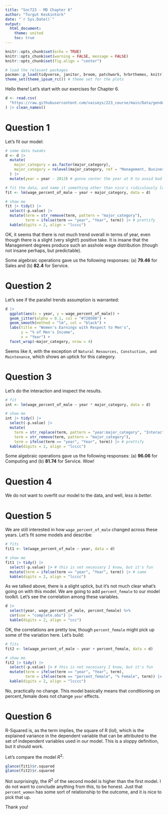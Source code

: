 ```yaml
---
title: "Soc723 - MD Chapter 6"
author: "Turgut Keskintürk"
date: "`r Sys.Date()`"
output:
  html_document:
    theme: united
    toc: true
---
```


```r
knitr::opts_chunk$set(echo = TRUE)
knitr::opts_chunk$set(warning = FALSE, message = FALSE)
knitr::opts_chunk$set(fig.align = "center")

# load the relevant packages
pacman::p_load(tidyverse, janitor, broom, patchwork, hrbrthemes, knitr)
theme_set(theme_ipsum_rc()) # theme set for the plots

```

Hello there! Let's start with our exercises for Chapter 6.

```r

d <- read.csv(
  "https://raw.githubusercontent.com/vaiseys/223_course/main/Data/gender_employment.csv"
) |> clean_names()

```

# Question 1

Let's fit our model:

```r

# some data tweaks
d <- d |> 
  mutate(
    major_category = as.factor(major_category),
    major_category = relevel(major_category, ref = "Management, Business, and Financial")
  ) |> 
  mutate(year = year - 2013) # gonna center the year at 0 to avoid bad intercept

# fit the data, and name it something other than nico's ridiculously long name
fit <- lm(wage_percent_of_male ~ year + major_category, data = d)

# show me
fit |> tidy() |> 
  select(-p.value) |> 
  mutate(term = str_remove(term, pattern = "major_category"),
         term = ifelse(term == "year", "Year", term)) |> # prettify
  kable(digits = 2, align = "lcccc")

```

OK, it seems that there is not much trend overall in terms of year, even though there is a slight (very slight!) positive take. It is insane that the Management degrees produce such an asshole wage distribution (though not insane perhaps, but predictable).

Some algebraic operations gave us the following responses: (a) **79.46** for Sales and (b) **82.4** for Service.

# Question 2

Let's see if the parallel trends assumption is warranted:

```r

d |>
  ggplot(aes(x = year, y = wage_percent_of_male)) +
  geom_jitter(alpha = 0.1, col = "#720500") +
  geom_smooth(method = "lm", col = "black") +
  labs(title = "Women's Earnings with Respect to Men's",
       y = "% of Men's Income",
       x = "Year") +
  facet_wrap(~major_category, nrow = 4)

```

Seems like it, with the exception of `Natural Resources, Constuction, and Maintenance`, which shows an uptick for this category.

# Question 3

Let's do the interaction and inspect the results.

```r

# fit
int <- lm(wage_percent_of_male ~ year * major_category, data = d)

# show me
int |> tidy() |> 
  select(-p.value) |> 
  mutate(
    term = str_replace(term, pattern = "year:major_category", "Interaction: Year x "),
    term = str_remove(term, pattern = "major_category"),
    term = ifelse(term == "year", "Year", term)) |> # prettify
  kable(digits = 2, align = "lcccc")

```

Some algebraic operations gave us the following responses: (a) **96.06** for Computing and (b) **81.74** for Service. Wow!

# Question 4

We do not want to overfit our model to the data, and well, *less is better.*

# Question 5

We are still interested in how `wage_percent_of_male` changed across these years. Let's fit some models and describe:

```r

# fits
fit1 <- lm(wage_percent_of_male ~ year, data = d)

# show me
fit1 |> tidy() |> 
  select(-p.value) |> # this is not necessary I know, but it's fun
  mutate(term = ifelse(term == "year", "Year", term)) |> # same
  kable(digits = 2, align = "lcccc")

```

As we talked above, there is a slight uptick, but it's not much clear what's going on with this model. We are going to add `percent_female` to our model toolkit. Let's see the correlation among these variables.

```r

d |> 
  select(year, wage_percent_of_male, percent_female) %>% 
  cor(use = "complete.obs") |> 
  kable(digits = 2, align = "ccc")

```

OK, the correlations are pretty low, though `percent_female` might pick up some of the variation here. Let's build:

```r

# fits
fit2 <- lm(wage_percent_of_male ~ year + percent_female, data = d)

# show me
fit2 |> tidy() |> 
  select(-p.value) |> # this is not necessary I know, but it's fun
  mutate(term = ifelse(term == "year", "Year", term),
         term = ifelse(term == "percent_female", "% Female", term)) |> # same
  kable(digits = 2, align = "lcccc")

```

No, practically no change. This model basically means that conditioning on percent_female does not change `year` effects.

# Question 6

R-Squared is, as the term implies, the square of R (lol), which is the explained variance in the dependent variable that can be attributed to the set of independent variables used in our model. This is a sloppy definition, but it should work.

Let's compare the model $R^2$:

```r

glance(fit1)$r.squared
glance(fit2)$r.squared

```

Not surprisingly, the $R^2$ of the second model is higher than the first model. I do not want to conclude anything from this, to be honest. Just that `percent_women` has some sort of relationship to the outcome, and it is nice to pick that up.

Thank you!